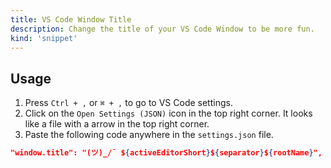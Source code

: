 ```yaml
---
title: VS Code Window Title
description: Change the title of your VS Code Window to be more fun.
kind: 'snippet'
---
```


## Usage

1. Press `Ctrl + ,` or `⌘ + ,` to go to VS Code settings.
2. Click on the `Open Settings (JSON)` icon in the top right corner. It looks like a file with a arrow in the top right corner.
3. Paste the following code anywhere in the `settings.json` file.

```json
"window.title": "(ツ)_/¯ ${activeEditorShort}${separator}${rootName}",
```
